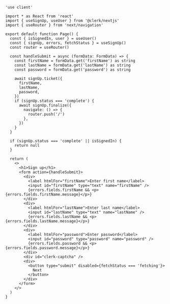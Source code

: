 ```tsx {{ filename: 'app/accept-invitation/page.tsx', collapsible: true }}
'use client'

import * as React from 'react'
import { useSignUp, useUser } from '@clerk/nextjs'
import { useRouter } from 'next/navigation'

export default function Page() {
  const { isSignedIn, user } = useUser()
  const { signUp, errors, fetchStatus } = useSignUp()
  const router = useRouter()

  const handleSubmit = async (formData: FormData) => {
    const firstName = formData.get('firstName') as string
    const lastName = formData.get('lastName') as string
    const password = formData.get('password') as string

    await signUp.ticket({
      firstName,
      lastName,
      password,
    })
    if (signUp.status === 'complete') {
      await signUp.finalize({
        navigate: () => {
          router.push('/')
        },
      })
    }
  }

  if (signUp.status === 'complete' || isSignedIn) {
    return null
  }

  return (
    <>
      <h1>Sign up</h1>
      <form action={handleSubmit}>
        <div>
          <label htmlFor="firstName">Enter first name</label>
          <input id="firstName" type="text" name="firstName" />
          {errors.fields.firstName && <p>{errors.fields.firstName.message}</p>}
        </div>
        <div>
          <label htmlFor="lastName">Enter last name</label>
          <input id="lastName" type="text" name="lastName" />
          {errors.fields.lastName && <p>{errors.fields.lastName.message}</p>}
        </div>
        <div>
          <label htmlFor="password">Enter password</label>
          <input id="password" type="password" name="password" />
          {errors.fields.password && <p>{errors.fields.password.message}</p>}
        </div>
        <div id="clerk-captcha" />
        <div>
          <button type="submit" disabled={fetchStatus === 'fetching'}>
            Next
          </button>
        </div>
      </form>
    </>
  )
}
```
